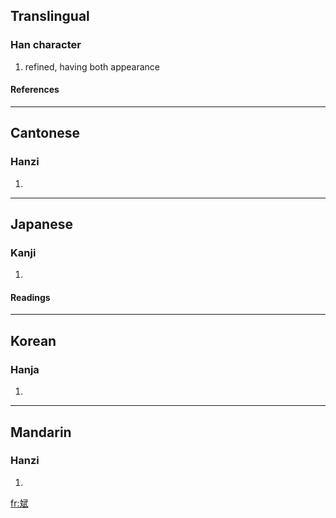 ==Translingual==
===Han character===
{{Han char|rn=67|rad=文|as=07|sn=11|four=0344<sub>0</sub>|canj=卜大一心一 (YKMPM)}}
# refined, having both appearance
====References====
{{Han ref|kx=0477.070|dkj=13468|dj=0835.090|hdz=32170.140|uh=658C|ud=25996|bh=D979|bd=55673}}
----
==Cantonese==
===Hanzi===
{{yue-hanzi|jyut=|y=ban1}}
# {{defn|Cantonese}}
----
==Japanese==
===Kanji===
{{ja-kanji|grade=|rs=文07}}
# {{defn|Japanese}} 
====Readings====
{{ja-readings|on=[[ひん]] (hin)|kun=[[うるわしい]] (uruwashii)}}
----
==Korean==
===Hanja===
{{ko-hanja|hangeul=빈|eumhun=|rv=bin|mr=pin|y=pin}}
# {{defn|Korean}}
----
==Mandarin==
===Hanzi===
{{cmn-hanzi|pin=[[bīn]] (bin1)|wg=pin<sup>1</sup>}}
# {{defn|Mandarin}}

[[fr:斌]]